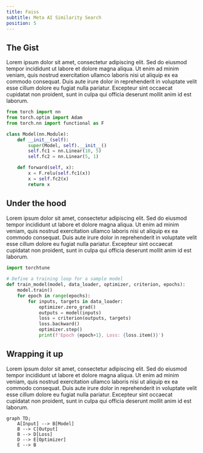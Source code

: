 ```yaml
---
title: Faiss
subtitle: Meta AI Similarity Search
position: 5
---
```


## The Gist

Lorem ipsum dolor sit amet, consectetur adipiscing elit. Sed do eiusmod tempor incididunt ut labore et dolore magna aliqua. 
Ut enim ad minim veniam, quis nostrud exercitation ullamco laboris nisi ut aliquip ex ea commodo consequat. Duis aute irure 
dolor in reprehenderit in voluptate velit esse cillum dolore eu fugiat nulla pariatur. Excepteur sint occaecat cupidatat non 
proident, sunt in culpa qui officia deserunt mollit anim id est laborum.

```python
from torch import nn
from torch.optim import Adam
from torch.nn import functional as F

class Model(nn.Module):
    def __init__(self):
        super(Model, self).__init__()
        self.fc1 = nn.Linear(10, 5)
        self.fc2 = nn.Linear(5, 1)

    def forward(self, x):
        x = F.relu(self.fc1(x))
        x = self.fc2(x)
        return x
```

## Under the hood

Lorem ipsum dolor sit amet, consectetur adipiscing elit. Sed do eiusmod tempor incididunt ut labore et dolore magna aliqua. 
Ut enim ad minim veniam, quis nostrud exercitation ullamco laboris nisi ut aliquip ex ea commodo consequat. Duis aute irure 
dolor in reprehenderit in voluptate velit esse cillum dolore eu fugiat nulla pariatur. Excepteur sint occaecat cupidatat non 
proident, sunt in culpa qui officia deserunt mollit anim id est laborum.

```python
import torchtune
    
# Define a training loop for a sample model
def train_model(model, data_loader, optimizer, criterion, epochs):
    model.train()
    for epoch in range(epochs):
        for inputs, targets in data_loader:
            optimizer.zero_grad()
            outputs = model(inputs)
            loss = criterion(outputs, targets)
            loss.backward()
            optimizer.step()
            print(f'Epoch {epoch+1}, Loss: {loss.item()}')
```

## Wrapping it up

Lorem ipsum dolor sit amet, consectetur adipiscing elit. Sed do eiusmod tempor incididunt ut labore et dolore magna aliqua. 
Ut enim ad minim veniam, quis nostrud exercitation ullamco laboris nisi ut aliquip ex ea commodo consequat. Duis aute irure 
dolor in reprehenderit in voluptate velit esse cillum dolore eu fugiat nulla pariatur. Excepteur sint occaecat cupidatat non 
proident, sunt in culpa qui officia deserunt mollit anim id est laborum.

```mermaid
graph TD;
    A[Input] --> B[Model]
    B --> C[Output]
    B --> D[Loss]
    D --> E[Optimizer]
    E --> B
```